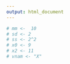 ```yaml
---
output: html_document
---
```


```r
# mm <-  10
# sd <- 2
# ss <- 2^2
# x0 <- 9
# x2 <- 11
# vnam <- "X"

```
\begin{eqnarray*}
P(`r vnam`> `r x0`) &=& 1- P(`r vnam`\leq `r x0`)\\
              &=& 1- P\left( \frac {`r vnam` - \mu}\sigma \leq \frac {`r x2` - `r mm`}{\sqrt{`r ss`}}\right)  \\
              &=& 1- P\left(  Z \leq `r (x0 - mm)/sqrt(ss)`\right) \\
              &=& 1- \Phi(`r (x0 - mm)/sqrt(ss)`)\\
              &=& 1-`r pnorm((x0 - mm)/sqrt(ss))` \\
              &=& `r 1-pnorm((x0 - mm)/sqrt(ss))`
\end{eqnarray*}
